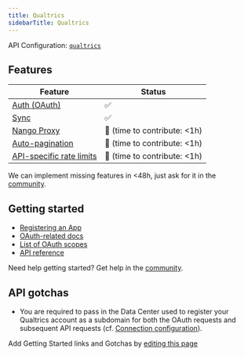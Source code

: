 ```yaml
---
title: Qualtrics
sidebarTitle: Qualtrics
---
```


API Configuration: [`qualtrics`](https://nango.dev/providers.yaml)

## Features

| Feature                                                                          | Status                          |
| -------------------------------------------------------------------------------- | ------------------------------- |
| [Auth (OAuth)](/guides/oauth)                                                      | ✅                              |
| [Sync](/guides/sync)                                                              | ✅                              |
| [Nango Proxy](/guides/proxy)                          | 🚫 (time to contribute: &lt;1h) |
| [Auto-pagination](/nango-sync/configuration#auto-pagination)                     | 🚫 (time to contribute: &lt;1h) |
| [API-specific rate limits](/nango-sync/configuration#rate-limits-retry-policies) | 🚫 (time to contribute: &lt;1h) |

<Tip>We can implement missing features in &lt;48h, just ask for it in the [community](https://nango.dev/slack).</Tip>
## Getting started

-   [Registering an App](https://developer.qualtrics.com/developer/portal/)
-   [OAuth-related docs](https://api.qualtrics.com/6c02f17c3109f-o-auth-authentication-auth-code)
-   [List of OAuth scopes](https://api.qualtrics.com/1450e85735dbf-o-auth-2-0-scopes)
-   [API reference](https://developer.qualtrics.com/developer/portal/documentation/1bd4e078a35c1-hello-world-setup)

<Tip>Need help getting started? Get help in the [community](https://nango.dev/slack).</Tip>

## API gotchas

-   You are required to pass in the Data Center used to register your Qualtrics account as a subdomain for both the OAuth requests and subsequent API requests (cf. [Connection configuration](../nango-auth/frontend-sdk.md#connection-config)).

<Note>Add Getting Started links and Gotchas by [editing this page](https://github.com/nangohq/nango/tree/master/docs-v2/integrations/all/qualtrics.mdx)</Note>
